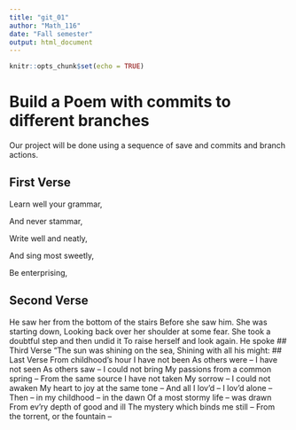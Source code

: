 ```yaml
---
title: "git_01"
author: "Math_116"
date: "Fall semester"
output: html_document
---
```


```r
knitr::opts_chunk$set(echo = TRUE)
```
# Build a Poem with commits to different branches
Our project will be done using a sequence of save and commits and branch actions.
<!-- Do not modify or change any text in "!--" bracketed areas such as this --- these are instructions to
you, if you change any of this the git program will notice it and compromise your git merging strategy !-->

## First Verse 
<!--Put the first five lines of a poem by Lewis Carrol in this section!-->
Learn well your grammar,

And never stammar,

Write well and neatly,

And sing most sweetly,

Be enterprising,

## Second Verse
<!--Put the first five lines of a poem by Robert Frost here!-->
He saw her from the bottom of the stairs Before she saw him. She was starting down, Looking back over her shoulder at some fear. She took a doubtful step and then undid it To raise herself and look again. He spoke
## Third Verse
<!--Put the first two verses of The Walrus and the Carpenter here!-->
“The sun was shining on the sea, Shining with all his might:
## Last Verse
<!--Put a short poem of your choice 8-20 lines,here!-->
From childhood’s hour I have not been As others were – I have not seen As others saw – I could not bring My passions from a common spring – From the same source I have not taken My sorrow – I could not awaken My heart to joy at the same tone – And all I lov’d – I lov’d alone – Then – in my childhood – in the dawn Of a most stormy life – was drawn From ev’ry depth of good and ill The mystery which binds me still – From the torrent, or the fountain –
